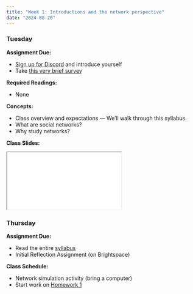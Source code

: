 ```yaml
---
title: "Week 1: Introductions and the network perspective"
date: "2024-08-20"
---
```



### Tuesday

**Assignment Due:**

* [Sign up for Discord](pages/Discord-Signup.html) and introduce yourself
* Take [this very brief survey](https://docs.google.com/forms/d/e/1FAIpQLSd1EahCFyyZS8ZZTwct1YMwQvfGqTBVK9P6xYjHWOfx8GWboA/viewform)

**Required Readings:**

* None

**Concepts:**

* Class overview and expectations — We'll walk through this syllabus.
* What are social networks?
* Why study networks?


**Class Slides:**

<iframe class='slide-deck' src='/lectures/class_lectures/week_1.html'></iframe>

### Thursday

**Assignment Due:**

* Read the entire [syllabus](/syllabus/syllabus.qmd)
* Initial Reflection Assignment (on Brightspace)

**Class Schedule:**

* Network simulation activity (bring a computer)
* Start work on [Homework 1](/assignments/Homework-1.html)

